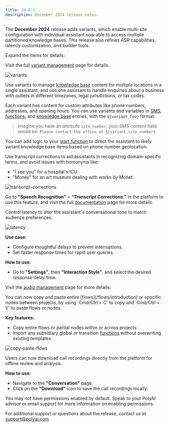```yaml
---
title: 24.4.3
description: December 2024 release notes.
---
```


The **December 2024** release adds variants, which enable multi-site configuration with individual assistant now able to access multiple partitioned knowledge bases. This release also refines ASR capabilities,
latency customization, and builder tools.

Expand the items for details:

<AccordionGroup>

<Accordion title="Multi-site config" icon="sitemap">

<Tip> Visit the full [variant management](/variant-management/introduction) page for details. </Tip>

![variants](/images/release-notes/variant-management.png)

Use variants to manage [knowledge base](/knowledge-base/introduction) content for multiple locations in a single assistant, and use one assistant to handle
enquiries about a business with outlets in different timezones, legal jurisdictions, or tax codes.

Each variant has content for custom attributes like phone numbers, addresses, and opening hours. You can use variants and variables in [SMS](/sms/introduction),
[functions](/function/introduction), and [knowledge base](/knowledge-base/introduction) entries, with the `${variant_foo}` format:

> Imagine you have an attribute `site_number`, your SMS content field would be:
> `Please contact the office at ${variant_site_number}`

<Tip>You can add logic to your [start function](/function/start-function) to direct the assistant to likely variant knowledge base items
based on phone number geolocation.</Tip>

</Accordion>

<Accordion title="ASR updates" icon="microphone">

Use transcript corrections to aid assistants in recognizing domain-specific terms, and avoid issues with homonyms like:

* "I see you" for a hospital's ICU.
* "Money" for an art museum dealing with works by Monet.

![transcript-corrections](/images/release-notes/transcript-correction.png)

Go to **"Speech Recognition"** > **"Transcript Corrections."** in the platform to use this feature, and visit the full [documentation](/speech-recognition/introduction#configuring-transcript-corrections) page for more details.

</Accordion>

<Accordion title="Customize latency response delay" icon="hourglass-half">

Control latency to alter the assistant's conversational tone to match audience preferences.

![latency](/images/release-notes/interaction-style.png)

**Use case:**
- Configure thoughtful delays to prevent interruptions.
- Set faster response times for rapid user queries.

**How to use:**
- Go to **"Settings"**, then **"Interaction Style"**, and select the desired response delay time.

Visit the [audio management](/audio-management/introduction#interaction-style) page for more details.

</Accordion>

<Accordion title="Copy and paste flows" icon="copy">
You can now copy and paste entire [flows](/flows/introduction) or specific nodes between projects, by using `Cmd/Ctrl + C` to copy and `Cmd/Ctrl + V` to paste flows or nodes.

**Key features:**
- Copy entire flows or partial nodes within or across projects.
- Import any subsidiary global or transition [functions](/function/introduction) without overwriting existing templates.

![copy-paste-flows](/images/release-notes/copy-paste-flows.png)

</Accordion>

<Accordion title="Call recordings download" icon="download">
Users can now download call recordings directly from the platform for offline review and analysis.

**How to use:**
- Navigate to the **"Conversation"** page.
- Click on the **"Download"** icon to save the call recordings locally.

<Note> You may not have permissions enabled by default. Speak to your PolyAI advisor or email support for more information on enabling permissions. </Note>

</Accordion>

</AccordionGroup>

For additional support or questions about the release, contact us at [support@polyai.com](mailto:support@polyai.com).